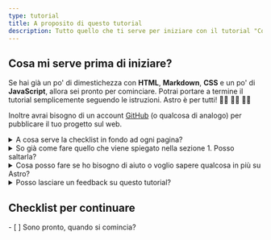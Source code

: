 ```yaml
---
type: tutorial
title: A proposito di questo tutorial
description: Tutto quello che ti serve per iniziare con il tutorial "Costruisci il tuo primo blog con Astro".
---
```



## Cosa mi serve prima di iniziare?

Se hai già un po' di dimestichezza con **HTML**, **Markdown**, **CSS** e un po' di **JavaScript**, allora sei pronto per cominciare. Potrai portare a termine il tutorial semplicemente seguendo le istruzioni. Astro è per tutti! 🧑‍🚀 👩‍🚀 👨‍🚀

Inoltre avrai bisogno di un account [GitHub](https://github.com) (o qualcosa di analogo) per pubblicare il tuo progetto sul web. 

<details>
<summary>A cosa serve la checklist in fondo ad ogni pagina?</summary>

In fondo ad ogni pagina troverai una checklist di attività che dovresti essere in grado di portare a termine. Spunta le voci per vedere il tuo progresso nel Tutorial Tracker.

L'utilizzo del Tracker è opzionale, ma ti aiuterà a ricordare dove sei arrivato, nel caso in cui decidi di completare il tutorial in tempi diversi. Puoi anche lasciare alcune checklist incomplete, come promemoria di sezioni che vuoi rivedere in un secondo momento.

(Queste informazioni sono salvate esclusivamente in locale sul tuo browser. Astro non raccoglie né salva alcuna informazione.)
</details>

<details>
<summary>So già come fare quello che viene spiegato nella sezione 1. Posso saltarla?</summary>

Nella [sezione 1](/it/tutorial/1-setup/) troverai le istruzioni per preparare il tuo ambiente di sviluppo e gli account online che ti serviranno per completare il tutorial. Ti verrà spiegato come creare un nuovo progetto Astro, salvarlo su GitHub e pubblicarlo su Netlify.

Se invece vuoi [creare da zero un nuovo progetto Astro](/it/install/auto/) e sai come impostare in autonomia il tuo ambiente di sviluppo, puoi saltare direttamente alla [sezione 2](/it/tutorial/2-pages/), in cui ti verrà spiegato come aggiungere nuove pagine al tuo progetto.

</details>

<details>
<summary>Cosa posso fare se ho bisogno di aiuto o voglio sapere qualcosa in più su Astro?</summary>

Collegati al nostro [server Discord di Astro](https://astro.build/chat). 

Potrai chiedere aiuto sul canale *support* o semplicemente scambiare quattro chiacchiere su `#general` o `#off-topic`

</details>

<details>
<summary>Posso lasciare un feedback su questo tutorial?</summary>

Certamente. Questo tutorial è un progetto del team di documentazione. Puoi trovarci su Discord nel canale `#docs`, oppure puoi creare una *issue* sul [repository GitHub della documentazione](https://github.com/withastro/docs/issues).

</details>

<Box icon="check-list">

## Checklist per continuare

<Checklist>
- [ ] Sono pronto, quando si comincia?
</Checklist>
</Box>
